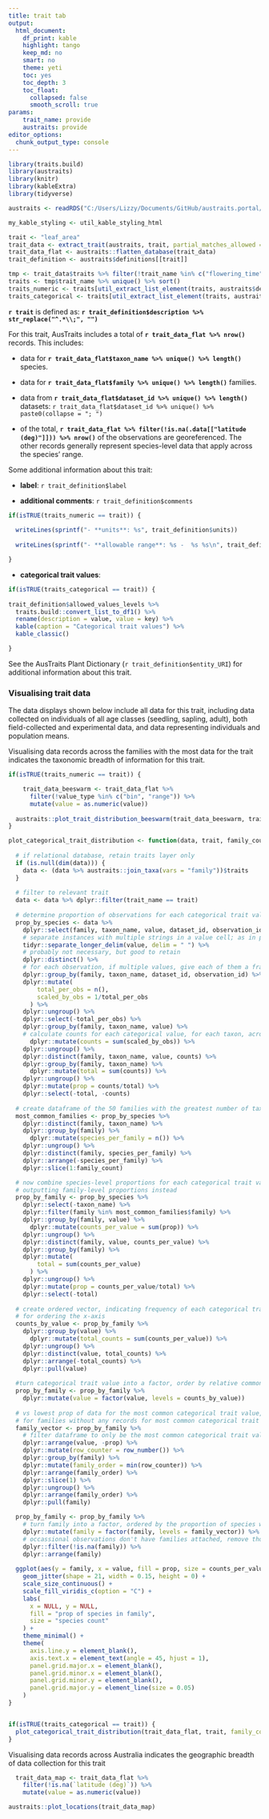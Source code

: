 ```yaml
---
title: trait tab
output:
  html_document:
    df_print: kable
    highlight: tango
    keep_md: no
    smart: no
    theme: yeti
    toc: yes
    toc_depth: 3
    toc_float:
      collapsed: false
      smooth_scroll: true
params:
    trait_name: provide
    austraits: provide
editor_options:
  chunk_output_type: console
---
```


```r
library(traits.build)
library(austraits)
library(knitr)
library(kableExtra)
library(tidyverse)

austraits <- readRDS("C:/Users/Lizzy/Documents/GitHub/austraits.portal/ignore/austraits.rds")

my_kable_styling <- util_kable_styling_html

trait <- "leaf_area"
trait_data <- extract_trait(austraits, trait, partial_matches_allowed = F)
trait_data_flat <- austraits::flatten_database(trait_data)
trait_definition <- austraits$definitions[[trait]]

tmp <- trait_data$traits %>% filter(!trait_name %in% c("flowering_time", "fruiting_time", "recruitment_time", "germination_time"))
traits <- tmp$trait_name %>% unique() %>% sort()
traits_numeric <- traits[util_extract_list_element(traits, austraits$definitions, "type") == "numeric"]
traits_categorical <- traits[util_extract_list_element(traits, austraits$definitions, "type") != "numeric"]
```

**`r trait`** is defined as: **`r trait_definition$description %>% str_replace("^.*\\;", "")`**

For this trait, AusTraits includes a total of **`r trait_data_flat %>% nrow()`** records. This includes:

- data for **`r trait_data_flat$taxon_name %>% unique() %>% length()`** species.

- data for **`r trait_data_flat$family %>% unique() %>% length()`** families.

- data from **`r trait_data_flat$dataset_id %>% unique() %>% length()`** datasets: `r trait_data_flat$dataset_id %>% unique() %>% paste0(collapse = "; ")`

- of the total, **`r trait_data_flat %>% filter(!is.na(.data[["latitude (deg)"]])) %>% nrow()`** of the observations are georeferenced. The other records generally represent species-level data that apply across the species' range.


Some additional information about this trait:

- **label**: `r trait_definition$label`  

- **additional comments**: `r trait_definition$comments`

```r
if(isTRUE(traits_numeric == trait)) {
  
  writeLines(sprintf("- **units**: %s", trait_definition$units))
  
  writeLines(sprintf("- **allowable range**: %s -  %s %s\n", trait_definition$allowed_values_min, trait_definition$allowed_values_max, trait_definition$units))

}
```
  
- **categorical trait values**:

```r
if(isTRUE(traits_categorical == trait)) {
  
trait_definition$allowed_values_levels %>% 
  traits.build::convert_list_to_df1() %>% 
  rename(description = value, value = key) %>%
  kable(caption = "Categorical trait values") %>%
  kable_classic()

}
```

See the AusTraits Plant Dictionary (`r trait_definition$entity_URI`) for additional information about this trait.

### Visualising trait data

The data displays shown below include all data for this trait, including data collected on individuals of all age classes (seedling, sapling, adult), both field-collected and experimental data, and data representing individuals and population means.

Visualising data records across the families with the most data for the trait indicates the taxonomic breadth of information for this trait.

```r
if(isTRUE(traits_numeric == trait)) {

    trait_data_beeswarm <- trait_data_flat %>%
      filter(!value_type %in% c("bin", "range")) %>%
      mutate(value = as.numeric(value))
  
  austraits::plot_trait_distribution_beeswarm(trait_data_beeswarm, trait, "family", hide_ids = FALSE)
}
```

```r
plot_categorical_trait_distribution <- function(data, trait, family_count) {
  
  # if relational database, retain traits layer only
  if (is.null(dim(data))) {
    data <- (data %>% austraits::join_taxa(vars = "family"))$traits
  }
  
  # filter to relevant trait
  data <- data %>% dplyr::filter(trait_name == trait)
  
  # determine proportion of observations for each categorical trait value by taxon
  prop_by_species <- data %>%
    dplyr::select(family, taxon_name, value, dataset_id, observation_id) %>%
    # separate instances with multiple strings in a value cell; as in polymorphic scorings for a single observation
    tidyr::separate_longer_delim(value, delim = " ") %>%
    # probably not necessary, but good to retain
    dplyr::distinct() %>%
    # for each observation, if multiple values, give each of them a fractional weight
    dplyr::group_by(family, taxon_name, dataset_id, observation_id) %>%
    dplyr::mutate(
        total_per_obs = n(),
        scaled_by_obs = 1/total_per_obs
      ) %>%
    dplyr::ungroup() %>%
    dplyr::select(-total_per_obs) %>%
    dplyr::group_by(family, taxon_name, value) %>%
    # calculate counts for each categorical value, for each taxon, across all observations  
      dplyr::mutate(counts = sum(scaled_by_obs)) %>%
    dplyr::ungroup() %>%
    dplyr::distinct(family, taxon_name, value, counts) %>%
    dplyr::group_by(family, taxon_name) %>%
      dplyr::mutate(total = sum(counts)) %>%
    dplyr::ungroup() %>%
    dplyr::mutate(prop = counts/total) %>%
    dplyr::select(-total, -counts)
  
  # create dataframe of the 50 families with the greatest number of taxa with trait scores
  most_common_families <- prop_by_species %>%
    dplyr::distinct(family, taxon_name) %>%
    dplyr::group_by(family) %>%
      dplyr::mutate(species_per_family = n()) %>%
    dplyr::ungroup() %>%
    dplyr::distinct(family, species_per_family) %>%
    dplyr::arrange(-species_per_family) %>%
    dplyr::slice(1:family_count)

  # now combine species-level proportions for each categorical trait value, 
  # outputting family-level proportions instead
  prop_by_family <- prop_by_species %>%
    dplyr::select(-taxon_name) %>%
    dplyr::filter(family %in% most_common_families$family) %>%
    dplyr::group_by(family, value) %>%
      dplyr::mutate(counts_per_value = sum(prop)) %>%
    dplyr::ungroup() %>%
    dplyr::distinct(family, value, counts_per_value) %>%
    dplyr::group_by(family) %>%
    dplyr::mutate(
        total = sum(counts_per_value)
      ) %>%
    dplyr::ungroup() %>%
    dplyr::mutate(prop = counts_per_value/total) %>%
    dplyr::select(-total)
  
  # create ordered vector, indicating frequency of each categorical trait value
  # for ordering the x-axis
  counts_by_value <- prop_by_family %>%
    dplyr::group_by(value) %>%
      dplyr::mutate(total_counts = sum(counts_per_value)) %>%
    dplyr::ungroup() %>%
    dplyr::distinct(value, total_counts) %>%
    dplyr::arrange(-total_counts) %>%
    dplyr::pull(value)
  
  #turn categorical trait value into a factor, order by relative common-ness across all taxa
  prop_by_family <- prop_by_family %>%
    dplyr::mutate(value = factor(value, levels = counts_by_value))
  
  # vs lowest prop of data for the most common categorical trait value,
  # for families without any records for most common categorical trait value, order by next value, etc
  family_vector <- prop_by_family %>%
    # filter dataframe to only be the most common categorical trait value
    dplyr::arrange(value, -prop) %>%
    dplyr::mutate(row_counter = row_number()) %>%
    dplyr::group_by(family) %>%
    dplyr::mutate(family_order = min(row_counter)) %>%
    dplyr::arrange(family_order) %>%
    dplyr::slice(1) %>%
    dplyr::ungroup() %>%
    dplyr::arrange(family_order) %>% 
    dplyr::pull(family)

  prop_by_family <- prop_by_family %>%
    # turn family into a factor, ordered by the proportion of species with the most common categorical trait value
    dplyr::mutate(family = factor(family, levels = family_vector)) %>%
    # occassional observations don't have families attached, remove those
    dplyr::filter(!is.na(family)) %>%
    dplyr::arrange(family)
  
  ggplot(aes(y = family, x = value, fill = prop, size = counts_per_value), data = prop_by_family %>% filter(prop > 0)) +
    geom_jitter(shape = 21, width = 0.15, height = 0) +
    scale_size_continuous() +
    scale_fill_viridis_c(option = "C") +
    labs(
      x = NULL, y = NULL, 
      fill = "prop of species in family", 
      size = "species count"
    ) +
    theme_minimal() +
    theme(
      axis.line.y = element_blank(),
      axis.text.x = element_text(angle = 45, hjust = 1),
      panel.grid.major.x = element_blank(),
      panel.grid.minor.x = element_blank(),
      panel.grid.minor.y = element_blank(),
      panel.grid.major.y = element_line(size = 0.05)
    )   
}


if(isTRUE(traits_categorical == trait)) {
  plot_categorical_trait_distribution(trait_data_flat, trait, family_count = 50)
}
```

Visualising data records across Australia indicates the geographic breadth of data collection for this trait

```r
  trait_data_map <- trait_data_flat %>%
    filter(!is.na(`latitude (deg)`)) %>%
    mutate(value = as.numeric(value))

austraits::plot_locations(trait_data_map)
```




